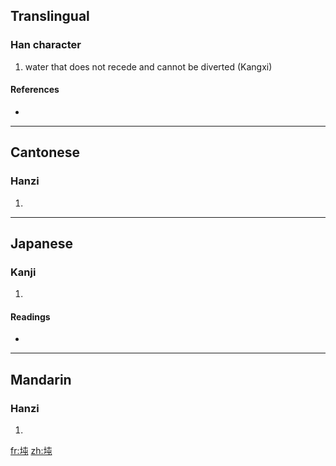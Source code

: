 ==Translingual==

===Han character===
{{Han char|rn=32|rad=土|as=04|sn=7|four=4511<sub>7</sub>|canj=土心山 (GPU)}}

#  water that does not recede and cannot be diverted (Kangxi)

====References====
* {{Han ref|kx=0225.060|dkj=04923|dj=0459.260|hdz=10422.050|uh=5749|ud=22345|bh=CAAD|bd=51885}}

----

==Cantonese==

===Hanzi===
{{yue-hanzi|jyut=|y=tyun4}}

# {{defn|Cantonese|sort=土04}}

----

==Japanese==

===Kanji===
{{ja-kanji|grade=|rs=土04}}

# {{defn|Japanese|sort=土04}}

====Readings====
* {{ja-readings|on=[[とん]] (ton), [[どん]] (don)|kun=[[ふさぐ]] (fusagu), [[きずく]] (kizuku), [[うね]] (une), [[ふさがる]] (fusagaru)}}

----

==Mandarin==

===Hanzi===
{{cmn-hanzi|pin=[[tún]] ([[tun2]])|wg=t'un<sup>2</sup>}}

# {{defn|Mandarin|sort=土04}}

[[fr:坉]]
[[zh:坉]]